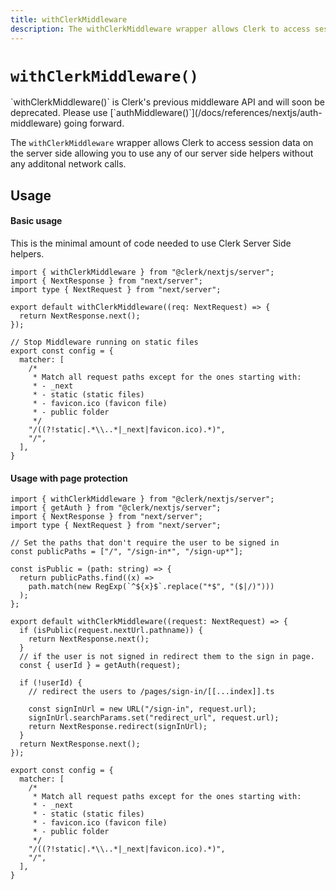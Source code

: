 ```yaml
---
title: withClerkMiddleware
description: The withClerkMiddleware wrapper allows Clerk to access session data on the server side allowing you to use any of our server side helpers without any additonal network calls.
---
```



# `withClerkMiddleware()`

<Callout type="warning">
  `withClerkMiddleware()` is Clerk's previous middleware API and will soon be deprecated. Please use [`authMiddleware()`](/docs/references/nextjs/auth-middleware) going forward.
</Callout>

The `withClerkMiddleware` wrapper allows Clerk to access session data on the server side allowing you to use any of our server side helpers without any additonal network calls.

## Usage

#### Basic usage

This is the minimal amount of code needed to use Clerk Server Side helpers.

```tsx filename="middleware.ts"
import { withClerkMiddleware } from "@clerk/nextjs/server";
import { NextResponse } from "next/server";
import type { NextRequest } from "next/server";

export default withClerkMiddleware((req: NextRequest) => {
  return NextResponse.next();
});

// Stop Middleware running on static files
export const config = {
  matcher: [
    /*
     * Match all request paths except for the ones starting with:
     * - _next
     * - static (static files)
     * - favicon.ico (favicon file)
     * - public folder
     */
    "/((?!static|.*\\..*|_next|favicon.ico).*)",
    "/",
  ],
}
```

#### Usage with page protection

```tsx filename="middleware.ts"
import { withClerkMiddleware } from "@clerk/nextjs/server";
import { getAuth } from "@clerk/nextjs/server";
import { NextResponse } from "next/server";
import type { NextRequest } from "next/server";

// Set the paths that don't require the user to be signed in
const publicPaths = ["/", "/sign-in*", "/sign-up*"];

const isPublic = (path: string) => {
  return publicPaths.find((x) =>
    path.match(new RegExp(`^${x}$`.replace("*$", "($|/)")))
  );
};

export default withClerkMiddleware((request: NextRequest) => {
  if (isPublic(request.nextUrl.pathname)) {
    return NextResponse.next();
  }
  // if the user is not signed in redirect them to the sign in page.
  const { userId } = getAuth(request);

  if (!userId) {
    // redirect the users to /pages/sign-in/[[...index]].ts

    const signInUrl = new URL("/sign-in", request.url);
    signInUrl.searchParams.set("redirect_url", request.url);
    return NextResponse.redirect(signInUrl);
  }
  return NextResponse.next();
});

export const config = {
  matcher: [
    /*
     * Match all request paths except for the ones starting with:
     * - _next
     * - static (static files)
     * - favicon.ico (favicon file)
     * - public folder
     */
    "/((?!static|.*\\..*|_next|favicon.ico).*)",
    "/",
  ],
}
```
